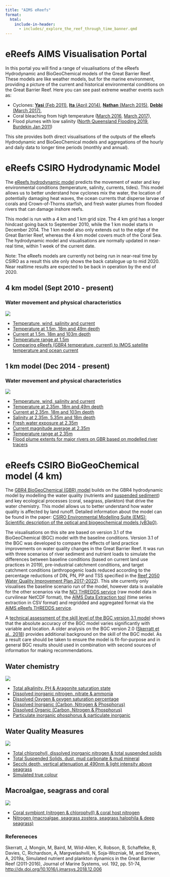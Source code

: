 ```yaml
---
title: "AIMS eReefs"
format:
  html:
    include-in-header:
      - includes/_explore_the_reef_through_time_banner.qmd
---
```


# eReefs AIMS Visualisation Portal

In this portal you will find a range of visualisations of the eReefs
Hydrodynamic and BioGeoChemical models of the Great Barrier Reef. These models
are like weather models, but for the marine environment, providing a picture of
the current and historical environmental conditions on the Great Barrier Reef.
Here you can see past extreme weather events such as:

- Cyclones: [**Yasi** (Feb 2011)](./gbr4/temp-wind-salt-current/index.qmd#year=2011;month=2), [**Ita** (April 2014)](./gbr4/temp-wind-salt-current/index.qmd#year=2014;month=4), [**Nathan** (March 2015)](./gbr4/temp-wind-salt-current/index.qmd#year=2015;month=3), [**Debbi** (March 2017)](./gbr4/temp-wind-salt-current/index.qmd#year=2017;month=3),
- Coral bleaching from high temperature ([March 2016](./gbr4/temp-wind-salt-current/index.qmd#year=2016;month=3), [March 2017](./gbr4/temp-wind-salt-current/index.qmd#year=2017;month=3)),
- Flood plumes with low salinity ([North Queensland Flooding 2019](./gbr1/salt-multi-depth/index.qmd#region=townsville-3;year=2019;month=2), [Burdekin Jan 2011](./gbr1/salt-multi-depth/index.qmd#year=2011;month=1;region=townsville-3))

This site provides both direct visualisations of the outputs of the eReefs
Hydrodynamic and BioGeoChemical models and aggregations of the hourly and daily
data to longer time periods (monthly and annual).

# eReefs CSIRO Hydrodynamic Model

The [eReefs hydrodynamic model](https://research.csiro.au/ereefs/models/models-about/models-hydrodynamics/) predicts the movement of water and key
environmental conditions (temperature, salinity, currents, tides). This model
allows us to better understand how cyclones mix the water, the location of
potentially damaging heat waves, the ocean currents that disperse larvae of
corals and Crown-of-Thorns starfish, and fresh water plumes from flooded rivers
that can damage inshore reefs.

This model is run with a 4 km and 1 km grid size. The 4 km grid has a longer
hindcast going back to September 2010, while the 1 km model starts in December
2014. The 1 km model also only extends out to the edge of the Great Barrier
Reef, whereas the 4 km model covers much of the Coral Sea. The hydrodynamic
model and visualisations are normally updated in near-real time, within 1 week
of the current date.

Note: The eReefs models are currently not being run in near-real time by CSIRO
as a result this site only shows the back catalogue up to mid 2020. Near
realtime results are expected to be back in operation by the end of 2020.

::: {.ncanimate-products .column-screen-inset}
::: {.ncanimate-product-tile}
## 4 km model (Sept 2010 - present)
### Water movement and physical characteristics
![](/images/AIMS-JL009front007-500x250.jpg){fig-alt="Waves break on the front reef creating a tough environment for corals to grow. Note the large encrusting soft coral below the breaking wave." fig-align="center"}

- [Temperature, wind, salinity and current](./gbr4/temp-wind-salt-current/index.qmd)
- [Temperature at 1.5m, 18m and 49m depth](./gbr4/temp-multi-depth/index.qmd)
- [Current at 1.5m, 18m and 103m depth](./gbr4/current-multi-depth/index.qmd)
- [Temperature range at 1.5m](./gbr4/temp-range/index.qmd)
- [Comparing eReefs (GBR4 temperature, current) to IMOS satellite temperature and ocean current](./gbr4/imos-vs-ereefs/index.qmd)
:::

::: {.ncanimate-product-tile}
## 1 km model (Dec 2014 - present)
### Water movement and physical characteristics
![](/images/AIMS-JL009front007-500x250.jpg){fig-alt="Waves break on the front reef creating a tough environment for corals to grow. Note the large encrusting soft coral below the breaking wave." fig-align="center"}

- [Temperature, wind, salinity and current](./gbr1/temp-wind-salt-current)
- [Temperature at 2.35m, 18m and 49m depth](./gbr1/temp-multi-depth)
- [Current at 2.35m, 18m and 103m depth](./gbr1/current-multi-depth)
- [Salinity at 2.35m, 5.35m and 18m depth](./gbr1/salt-multi-depth)
- [Fresh water exposure at 2.35m](./gbr1/fresh-water-exposure)
- [Current magnitude average at 2.35m](./gbr1/current-magnitude-average)
- [Temperature range at 2.35m](./gbr1/temp-range)
- [Flood plume extents for major rivers on GBR based on modelled river tracers](./gbr1/river-tracers)
:::
:::

# eReefs CSIRO BioGeoChemical model (4&nbsp;km)

The [GBR4 BioGeoChemical (GBR) model](https://research.csiro.au/ereefs/models/models-about/models-biogeochemistry/) builds on the GBR4 hydrodynamic model by
modelling the water quality (nutrients and [suspended sediment](https://research.csiro.au/ereefs/models/models-about/models-sediment-transport/)) and key
ecological processes (coral, seagrass, plankton) that drive the water
chemistry. This model allows us to better understand how water quality is
affected by land runoff. Detailed information about the model can be found in
the paper: [CSIRO Environmental Modelling Suite (EMS): Scientific description of
the optical and biogeochemical models (vB3p0)](https://doi.org/10.5194/gmd-2019-115).

The visualisations on this site are based on version 3.1 of the BioGeoChemical
(BGC) model with the baseline conditions. Version 3.1 of the BGC was developed
to compare the effects of land practice improvements on water quality changes
in the Great Barrier Reef. It was run with three scenarios of river sediment
and nutrient loads to simulate the differences between baseline conditions
(based on current land use practices in 2019), pre-industrial catchment
conditions, and target catchment conditions (anthropogenic loads reduced
according to the percentage reductions of DIN, PN, PP and TSS specified in the
[Reef 2050 Water Quality Improvement Plan 2017-2022](https://www.reefplan.qld.gov.au/__data/assets/pdf_file/0017/46115/reef-2050-water-quality-improvement-plan-2017-22.pdf)). This site currently only
visualises the baseline scenario run of the model, however data is available
for the other scenarios via the [NCI THREDDS service](https://dapds00.nci.org.au/thredds/catalogs/fx3/catalog.html) (raw model data in
curvilinear NetCDF format), the [AIMS Data Extraction tool](https://extraction.ereefs.aims.gov.au/?_gl=1*1h5mq5j*_ga*OTM5OTM3MTMzLjE2NjczNTcwNzg.*_ga_6SSTNBNHXG*MTY5NDQ4MTU0NS42Ni4xLjE2OTQ0ODc3NzkuMC4wLjA.) (time series
extraction in CSV format) and regridded and aggregated format via the [AIMS
eReefs THREDDS service](https://thredds.ereefs.aims.gov.au/?_gl=1*140if4k*_ga*OTM5OTM3MTMzLjE2NjczNTcwNzg.*_ga_6SSTNBNHXG*MTY5NDQ4MTU0NS42Ni4xLjE2OTQ0ODc3NzkuMC4wLjA.).

A [technical assessment of the skill level of the BGC version 3.1 model](https://research.csiro.au/ereefs/wp-content/uploads/sites/34/2020/08/Reanalysis_v1_August2020.pdf) shows
that the absolute accuracy of the BGC model varies significantly with variable
and location. A older analysis on the BGC version 2.0 ([Skerratt et al., 2018](https://doi.org/10.1016/j.jmarsys.2018.12.006))
provides additional background on the skill of the BGC model. As a result care
should be taken to ensure the model is fit-for-purpose and in general BGC
results should used in combination with second sources of information for
making recommendations.

::: {.ncanimate-products .column-screen-inset}
::: {.ncanimate-product-tile}
## Water chemistry
![](/images/Blue_Soda_bubbles_macro-500x250.jpg){fig-alt="Bubles suspended in water" fig-align="center"}

- [Total alkalinity, PH & Aragonite saturation state](./gbr4/bgc/baseline/alk_ph_omega-ar)
- [Dissolved inorganic nitrogen, nitrate & ammonia](./gbr4/bgc/baseline/din_no3_nh4)
- [Dissolved Oxygen & oxygen saturation percentage](./gbr4/bgc/baseline/oxygen_oxy-sat)
- [Dissolved Inorganic (Carbon, Nitrogen & Phosphorus)](./gbr4/bgc/baseline/din_dip_dic)
- [Dissolved Organic (Carbon, Nitrogen & Phosphorus)](./gbr4/bgc/baseline/dor-c_dor-n_dor-p)
- [Particulate inorganic phosphorus & particulate inorganic](./gbr4/bgc/baseline/pip_pip-sed)

:::

::: {.ncanimate-product-tile}
## Water Quality Measures
![](/images/middles3-229-500x250.jpg){fig-alt="A turbid seascape" fig-align="center"}

- [Total chlorophyll, dissolved inorganic nitrogen & total suspended solids](./gbr4/bgc/baseline/chl-a-sum_din_efi)
- [Total Suspended Solids, dust, mud carbonate & mud mineral](./gbr4/bgc/baseline/efi_dust_mud-carbonate_mud-mineral)
- [Secchi depth, vertical attenuation at 490nm & light intensity above seagrass](./gbr4/bgc/baseline/secchi_kd-490_epipar-sg)
- [Simulated true colour](./gbr4/bgc/baseline/true-colour)
:::

::: {.ncanimate-product-tile}
## Macroalgae, seagrass and coral
![](/images/AIMS-Coral-IMG_0362-500x250.jpg){fig-alt="A colony of hard corals" fig-align="center"}

- [Coral symbiont (nitrogen & chlorophyll) & coral host nitrogen](./gbr4/bgc/baseline/cs-n_cs-chl_ch-n)
- [Nitrogen (macroalgae, seagrass zostera, seagrass halophila & deep seagrass)](./gbr4/bgc/baseline/ma-n_sg-n_sgh-n_sgd-n)
:::
:::

### Refereneces

Skerratt, J, Mongin, M, Baird, M, Wild-Allen, K, Robson, B, Schaffelke, B,
Davies, C, Richardson, A, Margvelashvili, N, Soja-Wozniak, M, and Steven, A,
2019a, Simulated nutrient and plankton dynamics in the Great Barrier Reef
(2011-2016), Journal of Marine Systems, vol. 192, pp. 51-74,
<http://dx.doi.org/10.1016/j.jmarsys.2018.12.006>
